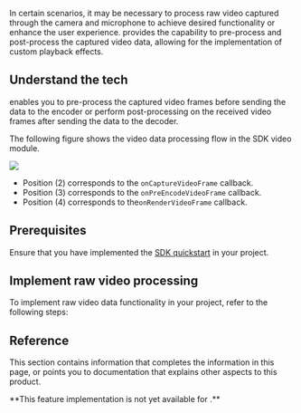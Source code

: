 
In certain scenarios, it may be necessary to process raw video captured through the camera and microphone to achieve desired functionality or enhance the user experience. <Vpd k="SDK" /> provides the capability to pre-process and post-process the captured video data, allowing for the implementation of custom playback effects.

<PlatformWrapper platform="android, ios, macos, windows">

## Understand the tech

<Vpd k="SDK" /> enables you to pre-process the captured video frames before sending the data to the encoder or perform post-processing on the received video frames after sending the data to the decoder.

The following figure shows the video data processing flow in the SDK video module.

![](/images/video-sdk/video-module.png)

* Position (2) corresponds to the `onCaptureVideoFrame` callback.
* Position (3) corresponds to the `onPreEncodeVideoFrame` callback.
* Position (4) corresponds to the`onRenderVideoFrame` callback.

## Prerequisites

Ensure that you have implemented the [SDK quickstart](../../video-calling/get-started/get-started-sdk) in your project.

## Implement raw video processing

To implement raw video data functionality in your project, refer to the following steps:

<ProjectImplement/>

## Reference

This section contains information that completes the information in this page, or points you to documentation that explains other aspects to this product.
<Reference/>

</PlatformWrapper>

<PlatformWrapper notAllowed="android, ios, macos, windows">
**This feature implementation is not yet available for <Vpl k="NAME" />.**
</PlatformWrapper>